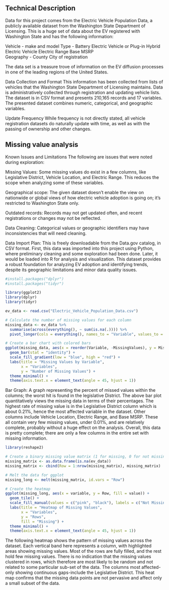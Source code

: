 ## Technical Description

Data for this project comes from the Electric Vehicle Population Data, a
publicly available dataset from the Washington State Department of
Licensing. This is a huge set of data about the EV registered with
Washington State and has the following information:

Vehicle - make and model Type - Battery Electric Vehicle or Plug-in
Hybrid Electric Vehicle Electric Range Base MSRP\
Geography - County City of registration

The data set is a treasure trove of information on the EV diffusion
processes in one of the leading regions of the United States.

Data Collection and Format This information has been collected from
lists of vehicles that the Washington State Department of Licensing
maintains. Data is administratively collected through registration and
updating vehicle lists. The dataset is in CSV format and presents
210,165 records and 17 variables. The presented dataset combines
numeric, categorical, and geographic variables.

Update Frequency While frequency is not directly stated, all vehicle
registration datasets do naturally update with time, as well as with the
passing of ownership and other changes.

## Missing value analysis

Known Issues and Limitations The following are issues that were noted
during exploration:

Missing Values: Some missing values do exist in a few columns, like
Legislative District, Vehicle Location, and Electric Range. This reduces
the scope when analyzing some of these variables.

Geographical scope: The given dataset doesn't enable the view on
nationwide or global views of how electric vehicle adoption is going on;
it's restricted to Washington State only.

Outdated records: Records may not get updated often, and recent
registrations or changes may not be reflected.

Data Cleaning: Categorical values or geographic identifiers may have
inconsistencies that will need cleaning.

Data Import Plan: This is freely downloadable from the Data.gov catalog,
in CSV format. First, this data was imported into this project using
Python, where preliminary cleaning and some exploration had been done.
Later, it would be loaded into R for analysis and visualization. This
dataset provides a robust foundation for analyzing EV adoption and
identifying trends, despite its geographic limitations and minor data
quality issues.

```r
#install.packages("dplyr") 
#install.packages("tidyr")
```


```r
library(ggplot2)
library(dplyr)
library(tidyr)

ev_data <- read.csv("Electric_Vehicle_Population_Data.csv")

# Calculate the number of missing values for each column
missing_data <- ev_data %>%
  summarise(across(everything(), ~ sum(is.na(.)))) %>%
  pivot_longer(cols = everything(), names_to = "Variable", values_to = "MissingValues")

# Create a bar chart with colored bars
ggplot(missing_data, aes(x = reorder(Variable, -MissingValues), y = MissingValues, fill = MissingValues)) +
  geom_bar(stat = "identity") +
  scale_fill_gradient(low = "blue", high = "red") +
  labs(title = "Missing Values by Variable",
       x = "Variables",
       y = "Number of Missing Values") +
  theme_minimal() +
  theme(axis.text.x = element_text(angle = 45, hjust = 1))
```
Bar Graph: A graph representing the percent of missed values within the
columns; the worst hit is found in the legislative District. The above
bar plot quantitatively views the missing data in terms of their
percentages. The highest rate of missing value is in the Legislative
District column which is about 0.21%, hence the most affected variable
in the dataset. Other columns include Vehicle Location, Electric Range,
and Base MSRP. These all contain very few missing values, under 0.01%,
and are relatively complete, probably without a huge effect on the
analysis. Overall, this data is pretty complete; there are only a few
columns in the entire set with missing information.

```r
library(reshape2)

# Create a binary missing value matrix (1 for missing, 0 for not missing)
missing_matrix <- as.data.frame(is.na(ev_data))
missing_matrix <- cbind(Row = 1:nrow(missing_matrix), missing_matrix)

# Melt the data for ggplot
missing_long <- melt(missing_matrix, id.vars = "Row")

# Create the heatmap
ggplot(missing_long, aes(x = variable, y = Row, fill = value)) +
  geom_tile() +
  scale_fill_manual(values = c("pink", "black"), labels = c("Not Missing", "Missing")) +
  labs(title = "Heatmap of Missing Values",
       x = "Variables",
       y = "Rows",
       fill = "Missing") +
  theme_minimal() +
  theme(axis.text.x = element_text(angle = 45, hjust = 1))


```

The following heatmap shows the pattern of missing values across the
dataset. Each vertical band here represents a column, with highlighted
areas showing missing values. Most of the rows are fully filled, and the
rest hold few missing values. There is no indication that the missing
values clustered in rows, which therefore are most likely to be random
and not related to some particular sub-set of the data. The columns most
affected-only showing continuous gaps-include the Legislative District.
This heat map confirms that the missing data points are not pervasive
and affect only a small subset of the data.